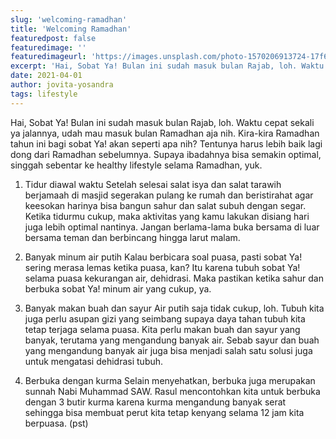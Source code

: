 ```yaml
---
slug: 'welcoming-ramadhan'
title: 'Welcoming Ramadhan'
featuredpost: false
featuredimage: ''
featuredimageurl: 'https://images.unsplash.com/photo-1570206913724-17f67ed3a6d6?ixid=MnwxMjA3fDB8MHxwaG90by1wYWdlfHx8fGVufDB8fHx8&ixlib=rb-1.2.1&auto=format&fit=crop&w=956&q=80'
excerpt: 'Hai, Sobat Ya! Bulan ini sudah masuk bulan Rajab, loh. Waktu cepat sekali ya jalannya, udah mau masuk bulan Ramadhan aja nih. Kira-kira Ramadhan tahun ini bagi sobat Ya! akan seperti apa nih?'
date: 2021-04-01
author: jovita-yosandra
tags: lifestyle
---
```


Hai, Sobat Ya! Bulan ini sudah masuk bulan Rajab, loh. Waktu cepat sekali ya jalannya, udah mau masuk bulan Ramadhan aja nih. Kira-kira Ramadhan tahun ini bagi sobat Ya! akan seperti apa nih? Tentunya harus lebih baik lagi dong dari Ramadhan sebelumnya. Supaya ibadahnya bisa semakin optimal, singgah sebentar ke healthy lifestyle selama Ramadhan, yuk.

1. Tidur diawal waktu
   Setelah selesai salat isya dan salat tarawih berjamaah di masjid segerakan pulang ke rumah dan beristirahat agar keesokan harinya bisa bangun sahur dan salat subuh dengan segar. Ketika tidurmu cukup, maka aktivitas yang kamu lakukan disiang hari juga lebih optimal nantinya. Jangan berlama-lama buka bersama di luar bersama teman dan berbincang hingga larut malam.

2. Banyak minum air putih
   Kalau berbicara soal puasa, pasti sobat Ya! sering merasa lemas ketika puasa, kan? Itu karena tubuh sobat Ya! selama puasa kekurangan air, dehidrasi. Maka pastikan ketika sahur dan berbuka sobat Ya! minum air yang cukup, ya.

3. Banyak makan buah dan sayur
   Air putih saja tidak cukup, loh. Tubuh kita juga perlu asupan gizi yang seimbang supaya daya tahan tubuh kita tetap terjaga selama puasa. Kita perlu makan buah dan sayur yang banyak, terutama yang mengandung banyak air. Sebab sayur dan buah yang mengandung banyak air juga bisa menjadi salah satu solusi juga untuk mengatasi dehidrasi tubuh.

4. Berbuka dengan kurma
   Selain menyehatkan, berbuka juga merupakan sunnah Nabi Muhammad SAW. Rasul mencontohkan kita untuk berbuka dengan 3 butir kurma karena kurma mengandung banyak serat sehingga bisa membuat perut kita tetap kenyang selama 12 jam kita berpuasa. (pst)
